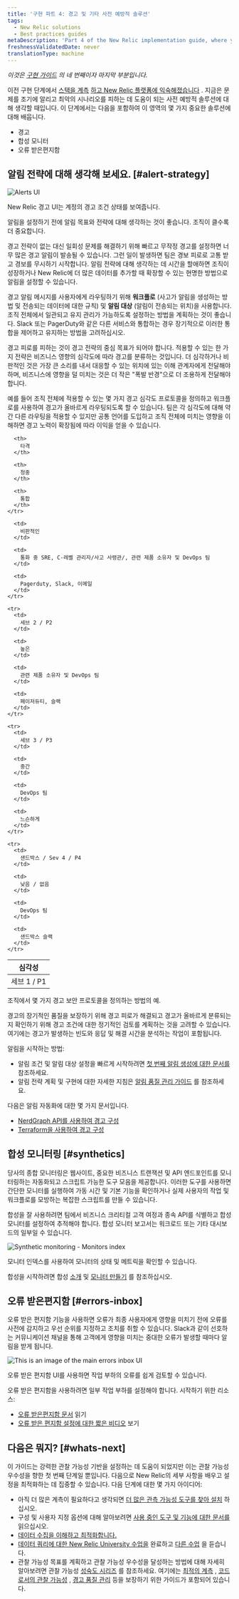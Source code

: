 ```yaml
---
title: '구현 파트 4: 경고 및 기타 사전 예방적 솔루션'
tags:
  - New Relic solutions
  - Best practices guides
metaDescription: 'Part 4 of the New Relic implementation guide, where you think about your alerting strategies, and set up alerting, synthetic monitors, and errors inbox.'
freshnessValidatedDate: never
translationType: machine
---
```





_이것은 [구현 가이드](/docs/new-relic-solutions/get-started/implementation-guide-intro) 의 네 번째이자 마지막 부분입니다._

이전 구현 단계에서 [스택을 계측](/docs/new-relic-solutions/get-started/implementation-guide-instrument) [하고 New Relic 플랫폼에 익숙해졌습니다](/docs/new-relic-solutions/get-started/implementation-guide-organize-data) . 지금은 문제를 조기에 알리고 최악의 시나리오를 피하는 데 도움이 되는 사전 예방적 솔루션에 대해 생각할 때입니다. 이 단계에서는 다음을 포함하여 이 영역의 몇 가지 중요한 솔루션에 대해 배웁니다.

* 경고
* 합성 모니터
* 오류 받은편지함

## 알림 전략에 대해 생각해 보세요. [#alert-strategy]

<img
  title="Alerts UI"
  alt="Alerts UI"
  src={alertsAlertingUi}
/>

<figcaption>
  New Relic 경고 UI는 계정의 경고 조건 상태를 보여줍니다.
</figcaption>

알림을 설정하기 전에 알림 목표와 전략에 대해 생각하는 것이 좋습니다. 조직이 클수록 더 중요합니다.

경고 전략이 없는 대신 일회성 문제를 해결하기 위해 빠르고 무작정 경고를 설정하면 너무 많은 경고 알림이 발송될 수 있습니다. 그런 일이 발생하면 팀은 경보 피로로 고통 받고 경보를 무시하기 시작합니다. 알림 전략에 대해 생각하는 데 시간을 할애하면 조직이 성장하거나 New Relic에 더 많은 데이터를 추가할 때 확장할 수 있는 현명한 방법으로 알림을 설정할 수 있습니다.

경고 알림 메시지를 사용자에게 라우팅하기 위해 **워크플로** (사고가 알림을 생성하는 방법 및 전송되는 데이터에 대한 규칙) 및 **알림 대상** (알림이 전송되는 위치)을 사용합니다. 조직 전체에서 일관되고 유지 관리가 가능하도록 설정하는 방법을 계획하는 것이 좋습니다. Slack 또는 PagerDuty와 같은 다른 서비스와 통합하는 경우 장기적으로 이러한 통합을 제어하고 유지하는 방법을 고려하십시오.

경고 피로를 피하는 것이 경고 전략의 중심 목표가 되어야 합니다. 적용할 수 있는 한 가지 전략은 비즈니스 영향의 심각도에 따라 경고를 분류하는 것입니다. 더 심각하거나 비판적인 것은 가장 큰 소리를 내서 대응할 수 있는 위치에 있는 이해 관계자에게 전달해야 하며, 비즈니스에 영향을 덜 미치는 것은 더 작은 "폭발 반경"으로 더 조용하게 전달해야 합니다.

예를 들어 조직 전체에 적용할 수 있는 몇 가지 경고 심각도 프로토콜을 정의하고 워크플로를 사용하여 경고가 올바르게 라우팅되도록 할 수 있습니다. 팀은 각 심각도에 대해 약간 다른 라우팅을 적용할 수 있지만 공통 언어를 도입하고 조직 전체에 미치는 영향을 이해하면 경고 노력이 확장됨에 따라 이익을 얻을 수 있습니다.

<table>
  <thead>
    <tr>
      <th>
        심각성
      </th>

      <th>
        타격
      </th>

      <th>
        청중
      </th>

      <th>
        통합
      </th>
    </tr>
  </thead>

  <tbody>
    <tr>
      <td>
        세브 1 / P1
      </td>

      <td>
        비판적인
      </td>

      <td>
        통화 중 SRE, C-레벨 관리자/사고 사령관/, 관련 제품 소유자 및 DevOps 팀
      </td>

      <td>
        Pagerduty, Slack, 이메일
      </td>
    </tr>

    <tr>
      <td>
        세브 2 / P2
      </td>

      <td>
        높은
      </td>

      <td>
        관련 제품 소유자 및 DevOps 팀
      </td>

      <td>
        페이저듀티, 슬랙
      </td>
    </tr>

    <tr>
      <td>
        세브 3 / P3
      </td>

      <td>
        중간
      </td>

      <td>
        DevOps 팀
      </td>

      <td>
        느슨하게
      </td>
    </tr>

    <tr>
      <td>
        샌드박스 / Sev 4 / P4
      </td>

      <td>
        낮음 / 없음
      </td>

      <td>
        DevOps 팀
      </td>

      <td>
        샌드박스 슬랙
      </td>
    </tr>
  </tbody>
</table>

<figcaption>
  조직에서 몇 가지 경고 보안 프로토콜을 정의하는 방법의 예.
</figcaption>

경고의 장기적인 품질을 보장하기 위해 경고 피로가 해결되고 경고가 올바르게 분류되는지 확인하기 위해 경고 조건에 대한 정기적인 검토를 계획하는 것을 고려할 수 있습니다. 여기에는 경고가 발생하는 빈도와 응답 및 해결 시간을 분석하는 작업이 포함됩니다.

알림을 시작하는 방법:

* 알림 조건 및 알림 대상 설정을 빠르게 시작하려면 [첫 번째 알림 생성에 대한 문서를](/docs/alerts-applied-intelligence/new-relic-alerts/get-started/your-first-nrql-condition) 참조하세요.
* 알림 전략 계획 및 구현에 대한 자세한 지침은 [알림 품질 관리 가이드](/docs/new-relic-solutions/observability-maturity/uptime-performance-reliability/alert-quality-management-guide) 를 참조하세요.

다음은 알림 자동화에 대한 몇 가지 문서입니다.

* [NerdGraph API를 사용하여 경고 구성](/docs/alerts-applied-intelligence/new-relic-alerts/advanced-alerts/alerts-nerdgraph/nerdgraph-api-examples)
* [Terraform을 사용하여 경고 구성](https://newrelic.com/blog/how-to-relic/observability-as-code-new-relic-terraform-provider)

## 합성 모니터링 [#synthetics]

당사의 종합 모니터링은 웹사이트, 중요한 비즈니스 트랜잭션 및 API 엔드포인트를 모니터링하는 자동화되고 스크립트 가능한 도구 모음을 제공합니다. 이러한 도구를 사용하면 간단한 모니터를 실행하여 가동 시간 및 기본 기능을 확인하거나 실제 사용자의 작업 및 워크플로를 모방하는 복잡한 스크립트를 만들 수 있습니다.

합성을 잘 사용하려면 팀에서 비즈니스 크리티컬 고객 여정과 종속 API를 식별하고 합성 모니터를 설정하여 추적해야 합니다. 합성 모니터 보고서는 워크로드 또는 기타 대시보드의 일부일 수 있습니다.

<img
  title="Synthetic monitoring - Monitors index"
  alt="Synthetic monitoring - Monitors index"
  src={syntheticMonitorIndex}
/>

<figcaption>
  모니터 인덱스를 사용하여 모니터의 상태 및 메트릭을 확인할 수 있습니다.
</figcaption>

합성을 시작하려면 합성 [소개](/docs/synthetics/synthetic-monitoring/getting-started/get-started-synthetic-monitoring) 및 [모니터 만들기](/docs/synthetics/synthetic-monitoring/using-monitors/add-edit-monitors) 를 참조하십시오.

## 오류 받은편지함 [#errors-inbox]

오류 받은 편지함 기능을 사용하면 오류가 최종 사용자에게 영향을 미치기 전에 오류를 사전에 감지하고 우선 순위를 지정하고 조치를 취할 수 있습니다. Slack과 같이 선호하는 커뮤니케이션 채널을 통해 고객에게 영향을 미치는 중대한 오류가 발생할 때마다 알림을 받게 됩니다.

<img
  title="ui-main"
  alt="This is an image of the main errors inbox UI"
  src={errorsinboxErrorsUi}
/>

<figcaption>
  오류 받은 편지함 UI를 사용하면 작업 부하의 오류를 쉽게 검토할 수 있습니다.
</figcaption>

오류 받은 편지함을 사용하려면 일부 작업 부하를 설정해야 합니다. 시작하기 위한 리소스:

* [오류 받은편지함 문서](/docs/errors-inbox/errors-inbox) 읽기
* [오류 받은 편지함 설정에 대한 짧은 비디오](https://www.youtube.com/watch?v=HEbX0dgeGGw) 보기

## 다음은 뭐지? [#whats-next]

이 가이드는 강력한 관찰 가능성 기반을 설정하는 데 도움이 되었지만 이는 관찰 가능성 우수성을 향한 첫 번째 단계일 뿐입니다. 다음으로 New Relic의 세부 사항을 배우고 설정을 최적화하는 데 집중할 수 있습니다. 다음 단계에 대한 몇 가지 아이디어:

* 아직 더 많은 계측이 필요하다고 생각되면 [더 많은 관측 가능성 도구를 찾아 설치](https://newrelic.com/instant-observability) 하십시오.
* 구성 및 사용자 지정 옵션에 대해 알아보려면 [사용 중인 도구 및 기능에 대한 문서를](http://docs.newrelic.com) 읽으십시오.
* [데이터 수집을 이해하고 최적화합니다.](/docs/data-apis/manage-data/manage-your-data)
* [데이터 쿼리에 대한 New Relic University 수업을](https://learn.newrelic.com/writing-nrql-queries) 완료하고 [다른 수업](https://learn.newrelic.com) 을 듣습니다.
* 관찰 가능성 목표를 계획하고 관찰 가능성 우수성을 달성하는 방법에 대해 자세히 알아보려면 관찰 가능성 [성숙도 시리즈](/docs/new-relic-solutions/observability-maturity/introduction) 를 참조하세요. 여기에는 [최적의 계측](/docs/new-relic-solutions/observability-maturity/operational-efficiency/service-characterization-optimize-telemetry-data-guide) , [코드로서의 관찰 가능성](/docs/new-relic-solutions/observability-maturity/operational-efficiency/observability-as-code-guide) , [경고 품질 관리](/docs/new-relic-solutions/observability-maturity/uptime-performance-reliability/alert-quality-management-guide) 등을 보장하기 위한 가이드가 포함되어 있습니다.